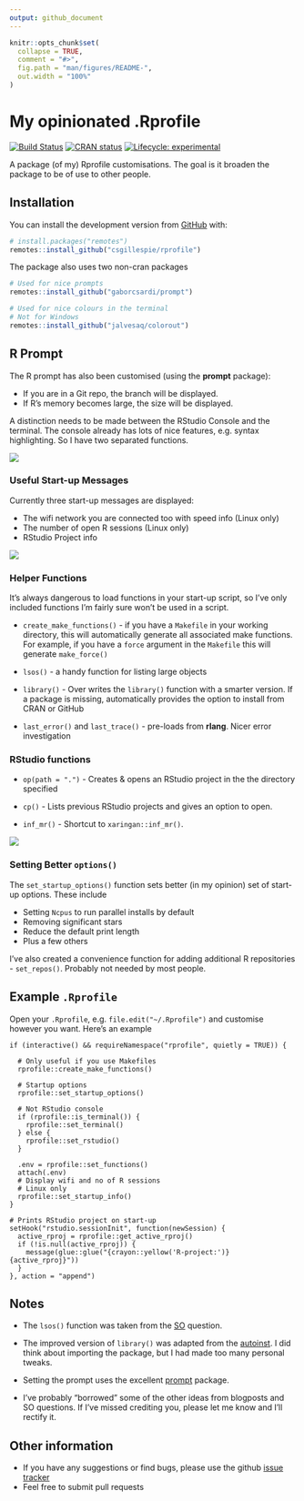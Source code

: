 ```yaml
---
output: github_document
---
```


<!-- README.md is generated from README.Rmd. Please edit that file -->

```r
knitr::opts_chunk$set(
  collapse = TRUE,
  comment = "#>",
  fig.path = "man/figures/README-",
  out.width = "100%"
)
```

# My opinionated .Rprofile

<!-- badges: start -->
[![Build Status](https://api.travis-ci.org/csgillespie/rprofile.png?branch=master)](https://travis-ci.org/csgillespie/rprofile)
[![CRAN status](https://www.r-pkg.org/badges/version/rprofile)](https://CRAN.R-project.org/package=rprofile)
[![Lifecycle: experimental](https://img.shields.io/badge/lifecycle-experimental-orange.svg)](https://www.tidyverse.org/lifecycle/#experimental)
<!-- badges: end -->

A package (of my) Rprofile customisations. The goal is it broaden the package
to be of use to other people.

## Installation

You can install the development version from [GitHub](https://github.com/) with:

``` r
# install.packages("remotes")
remotes::install_github("csgillespie/rprofile")
```

The package also uses two non-cran packages

``` r
# Used for nice prompts
remotes::install_github("gaborcsardi/prompt")

# Used for nice colours in the terminal
# Not for Windows
remotes::install_github("jalvesaq/colorout")
```

## R Prompt

The R prompt has also been customised (using the __prompt__ package):

 * If you are in a Git repo, the branch will be displayed.
 * If R's memory becomes large, the size will be displayed.
 
A distinction needs to be made between the RStudio Console and the terminal. The console
already has lots of nice features, e.g. syntax highlighting. So I have two 
separated functions.

![](man/figures/prompt.png)

### Useful Start-up Messages

Currently three start-up messages are displayed:

 * The wifi network you are connected too with speed info (Linux only)
 * The number of open R sessions (Linux only)
 * RStudio Project info
 

![](man/figures/startup-message.png)

### Helper Functions

It's always dangerous to load functions in your start-up script, so I've only included
functions I'm fairly sure won't be used in a script.

 * `create_make_functions()` - if you have a `Makefile` in your working directory, this will
 automatically generate all associated make functions. For example, if you have a `force` argument in the `Makefile` this will generate `make_force()`
 
 * `lsos()` - a handy function for listing large objects
 
 * `library()` - Over writes the `library()` function with a smarter version. If a package
 is missing, automatically provides the option to install from CRAN or GitHub
 
 * `last_error()` and `last_trace()` - pre-loads from __rlang__. Nicer error investigation

### RStudio functions

 * `op(path = ".")` - Creates & opens an RStudio project in the the directory specified
 
 * `cp()` - Lists previous RStudio projects and gives an option to open.
 
 * `inf_mr()` - Shortcut to `xaringan::inf_mr()`.
 
![](man/figures/cp.png)

### Setting Better `options()`

The `set_startup_options()` function sets better (in my opinion) set of start-up options.
These include

 * Setting `Ncpus` to run parallel installs by default
 * Removing significant stars
 * Reduce the default print length
 * Plus a few others

I've also created a convenience function for adding additional R repositories - `set_repos()`.
Probably not needed by most people.

## Example `.Rprofile`

Open your `.Rprofile`, e.g. `file.edit("~/.Rprofile")` and customise however you want.
Here's an example

```
if (interactive() && requireNamespace("rprofile", quietly = TRUE)) {

  # Only useful if you use Makefiles
  rprofile::create_make_functions()
  
  # Startup options
  rprofile::set_startup_options()
  
  # Not RStudio console
  if (rprofile::is_terminal()) {
    rprofile::set_terminal()
  } else {
    rprofile::set_rstudio()
  }

  .env = rprofile::set_functions()
  attach(.env)
  # Display wifi and no of R sessions
  # Linux only
  rprofile::set_startup_info()
}

# Prints RStudio project on start-up
setHook("rstudio.sessionInit", function(newSession) {
  active_rproj = rprofile::get_active_rproj()
  if (!is.null(active_rproj)) {
    message(glue::glue("{crayon::yellow('R-project:')} {active_rproj}"))
  }
}, action = "append")
```

## Notes

 * The `lsos()` function was taken from the [SO](https://stackoverflow.com/q/1358003/203420) 
 question.
 
 * The improved version of `library()` was adapted from the 
 [autoinst](https://github.com/jimhester/autoinst/). I did think about importing the package, 
 but I had made too many personal tweaks.
 
 * Setting the prompt uses the excellent [prompt](https://github.com/gaborcsardi/prompt) 
 package.
 
 * I've probably "borrowed" some of the other ideas from blogposts and SO questions. If I've missed crediting you, please let me know and I'll rectify it.
 
Other information
-----------------

 * If you have any suggestions or find bugs, please use the github [issue tracker](https://github.com/csgillespie/rprofile/issues)
 * Feel free to submit pull requests


